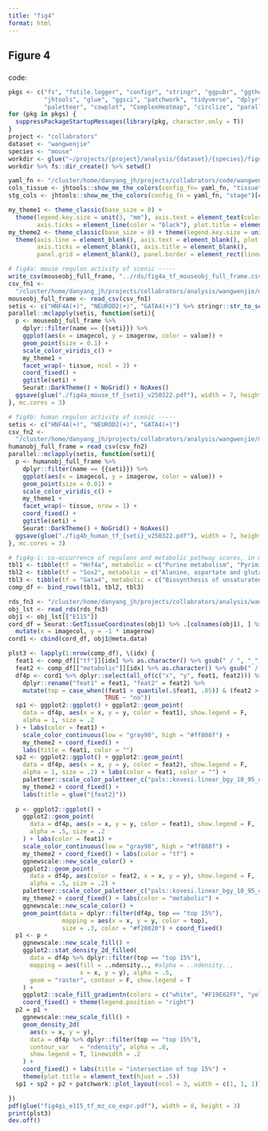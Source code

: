 ```yaml
---
title: "fig4"
format: html
---
```


## Figure 4


### 

code:

```r

pkgs <- c("fs", "futile.logger", "configr", "stringr", "ggpubr", "ggthemes", 
          "jhtools", "glue", "ggsci", "patchwork", "tidyverse", "dplyr", "Seurat", 
          "paletteer", "cowplot", "ComplexHeatmap", "circlize", "parallel")  
for (pkg in pkgs) {
  suppressPackageStartupMessages(library(pkg, character.only = T))
}
project <- "collabrators"
dataset <- "wangwenjie"
species <- "mouse"
workdir <- glue("~/projects/{project}/analysis/{dataset}/{species}/figures/fig4")
workdir %>% fs::dir_create() %>% setwd()

yaml_fn <- "/cluster/home/danyang_jh/projects/collabrators/code/wangwenjie/mouse/figures/configs.yaml"
cols_tissue <- jhtools::show_me_the_colors(config_fn= yaml_fn, "tissue")
stg_cols <- jhtools::show_me_the_colors(config_fn = yaml_fn, "stage")[c("E9.5", "E11.5", "E13.5")]

my_theme1 <- theme_classic(base_size = 8) + 
  theme(legend.key.size = unit(3, "mm"), axis.text = element_text(color = "black"), 
        axis.ticks = element_line(color = "black"), plot.title = element_text(hjust = .5))
my_theme2 <- theme_classic(base_size = 8) + theme(legend.key.size = unit(3, 'mm')) + 
  theme(axis.line = element_blank(), axis.text = element_blank(), plot.title = element_text(hjust = .5), 
        axis.ticks = element_blank(), axis.title = element_blank(), 
        panel.grid = element_blank(), panel.border = element_rect(linewidth = .5, fill = NA)) 

# fig4a: mouse regulon activity of scenic -----
write_csv(mouseobj_full_frame, "../rds/fig4a_tf_mouseobj_full_frame.csv")
csv_fn1 <- 
  "/cluster/home/danyang_jh/projects/collabrators/analysis/wangwenjie/mouse/figures/rds/fig4a_tf_mouseobj_full_frame.csv"
mouseobj_full_frame <- read_csv(csv_fn1)
setis <- c("HNF4A(+)", "NEUROD2(+)", "GATA4(+)") %>% stringr::str_to_sentence()
parallel::mclapply(setis, function(seti){
  p <- mouseobj_full_frame %>%
    dplyr::filter(name == {{seti}}) %>%
    ggplot(aes(x = imagecol, y = imagerow, color = value)) +
    geom_point(size = 0.1) +
    scale_color_viridis_c() +
    my_theme1 + 
    facet_wrap(~ tissue, ncol = 3) +
    coord_fixed() +
    ggtitle(seti) +
    Seurat::DarkTheme() + NoGrid() + NoAxes()
  ggsave(glue("./fig4a_mouse_tf_{seti}_v250322.pdf"), width = 7, height = 3)
}, mc.cores = 3)

# fig4b: human regulon activity of scenic -----
setis <- c("HNF4A(+)", "NEUROD2(+)", "GATA4(+)")
csv_fn2 <- 
  "/cluster/home/danyang_jh/projects/collabrators/analysis/wangwenjie/mouse/figures/rds/fig4b_tf_humanobj_full_frame.csv"
humanobj_full_frame = read_csv(csv_fn2)
parallel::mclapply(setis, function(seti){
  p <- humanobj_full_frame %>%
    dplyr::filter(name == {{seti}}) %>%
    ggplot(aes(x = imagecol, y = imagerow, color = value)) +
    geom_point(size = 0.01) +
    scale_color_viridis_c() +
    my_theme1 + 
    facet_wrap(~ tissue, nrow = 1) +
    coord_fixed() + 
    ggtitle(seti) + 
    Seurat::DarkTheme() + NoGrid() + NoAxes()
  ggsave(glue("./fig4b_human_tf_{seti}_v250322.pdf"), width = 7, height = 3, unit = "in")
}, mc.cores = 3)

# fig4g-i: co-occurrence of regulons and metabolic pathway scores, in mouse -----
tbl1 <- tibble(tf = "Hnf4a", metabolic = c("Purine metabolism", "Pyrimidine metabolism"))
tbl2 <- tibble(tf = "Sox2", metabolic = c("Alanine, aspartate and glutamate metabolism", "Sphingolipid metabolism"))
tbl3 <- tibble(tf = "Gata4", metabolic = c("Biosynthesis of unsaturated fatty acids", "Citrate cycle (TCA cycle)"))
comp_df <- bind_rows(tbl1, tbl2, tbl3)

rds_fn3 <- "/cluster/home/danyang_jh/projects/collabrators/analysis/wangwenjie/mouse/figures/rds/fig4gi_obj_lst_v2.rds"
obj_lst <- read_rds(rds_fn3)
obj1 <- obj_lst[["E115"]]
cord_df = Seurat::GetTissueCoordinates(obj1) %>% .[colnames(obj1), ] %>% tibble() %>% 
  mutate(x = imagecol, y = -1 * imagerow)
cord1 <- cbind(cord_df, obj1@meta.data)

plst3 <- lapply(1:nrow(comp_df), \(idx) {
  feat1 <- comp_df[["tf"]][idx] %>% as.character() %>% gsub(" / ", "_", x = .)
  feat2 <- comp_df[["metabolic"]][idx] %>% as.character() %>% gsub(" / ", "_", x = .)
  df4p <- cord1 %>% dplyr::select(all_of(c("x", "y", feat1, feat2))) %>% 
    dplyr::rename("feat1" = feat1, "feat2" = feat2) %>% 
    mutate(top = case_when((feat1 > quantile(.$feat1, .85)) & (feat2 > quantile(.$feat2, .85)) ~ "top 15%", 
                           TRUE ~ "no"))
  sp1 <- ggplot2::ggplot() + ggplot2::geom_point(
    data = df4p, aes(x = x, y = y, color = feat1), show.legend = F, 
    alpha = 1, size = .2
  ) + labs(color = feat1) + 
    scale_color_continuous(low = "gray90", high = "#ff808f") +
    my_theme2 + coord_fixed() + 
    labs(title = feat1, color = "")
  sp2 <- ggplot2::ggplot() + ggplot2::geom_point(
    data = df4p, aes(x = x, y = y, color = feat2), show.legend = F, 
    alpha = 1, size = .2) + labs(color = feat1, color = "") + 
    paletteer::scale_color_paletteer_c("pals::kovesi.linear_bgy_10_95_c74") + 
    my_theme2 + coord_fixed() + 
    labs(title = glue("{feat2}"))
  
  p <- ggplot2::ggplot() + 
    ggplot2::geom_point(
      data = df4p, aes(x = x, y = y, color = feat1), show.legend = F, 
      alpha = .5, size = .2
    ) + labs(color = feat1) + 
    scale_color_continuous(low = "gray90", high = "#ff808f") +
    my_theme2 + coord_fixed() + labs(color = "tf") + 
    ggnewscale::new_scale_color() + 
    ggplot2::geom_point(
      data = df4p, aes(color = feat2, x = x, y = y), show.legend = F, 
      alpha = .5, size = .2) + 
    paletteer::scale_color_paletteer_c("pals::kovesi.linear_bgy_10_95_c74") + 
    my_theme2 + coord_fixed() + labs(color = "metabolic") + 
    ggnewscale::new_scale_color() + 
    geom_point(data = dplyr::filter(df4p, top == "top 15%"), 
               mapping = aes(x = x, y = y, color = top), 
               size = .3, color = "#f20020") + coord_fixed()
  p1 <- p + 
    ggnewscale::new_scale_fill() +
    ggplot2::stat_density_2d_filled(
      data = df4p %>% dplyr::filter(top == "top 15%"),
      mapping = aes(fill = ..ndensity.., #alpha = ..ndensity.., 
                    x = x, y = y), alpha = .5, 
      geom = "raster", contour = F, show.legend = T
    ) + 
    ggplot2::scale_fill_gradientn(colors = c("white", "#F19E62FF", "yellow")) + 
    coord_fixed() + theme(legend.position = "right")
  p2 = p1 + 
    ggnewscale::new_scale_fill() +
    geom_density_2d(
      aes(x = x, y = y), 
      data = df4p %>% dplyr::filter(top == "top 15%"),
      contour_var	= "ndensity", alpha = .8, 
      show.legend = T, linewidth = .2
    ) + 
    coord_fixed() + labs(title = "intersection of top 15%") + 
    theme(plot.title = element_text(hjust = .5))
  sp1 + sp2 + p2 + patchwork::plot_layout(ncol = 3, width = c(1, 1, 1))

})
pdf(glue("fig4gi_e115_tf_mz_co_expr.pdf"), width = 8, height = 3)
print(plst3)
dev.off()



```
